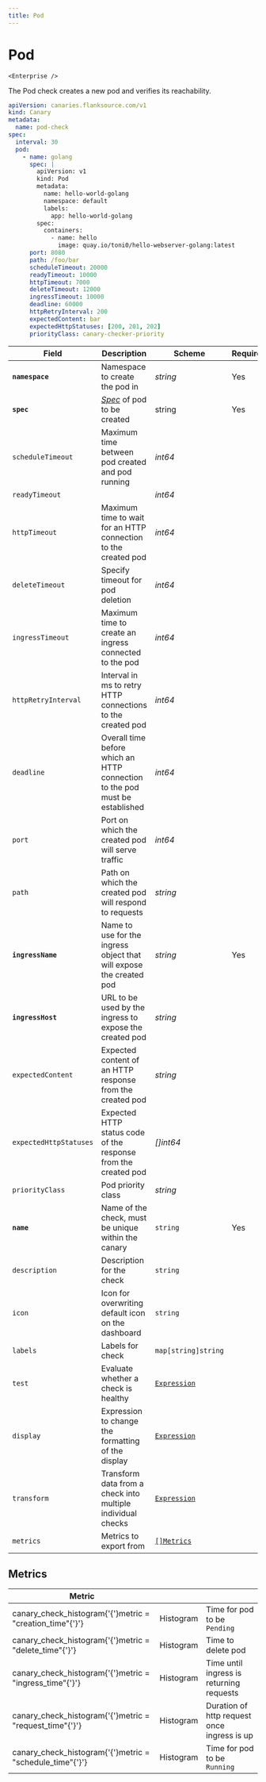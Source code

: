 ```yaml
---
title: Pod
---
```


# <Icon name="k8s-pod" /> Pod

    <Enterprise />

The Pod check creates a new pod and verifies its reachability.

```yaml
apiVersion: canaries.flanksource.com/v1
kind: Canary
metadata:
  name: pod-check
spec:
  interval: 30
  pod:
    - name: golang
      spec: |
        apiVersion: v1
        kind: Pod
        metadata:
          name: hello-world-golang
          namespace: default
          labels:
            app: hello-world-golang
        spec:
          containers:
            - name: hello
              image: quay.io/toni0/hello-webserver-golang:latest
      port: 8080
      path: /foo/bar
      scheduleTimeout: 20000
      readyTimeout: 10000
      httpTimeout: 7000
      deleteTimeout: 12000
      ingressTimeout: 10000
      deadline: 60000
      httpRetryInterval: 200
      expectedContent: bar
      expectedHttpStatuses: [200, 201, 202]
      priorityClass: canary-checker-priority

```

| Field | Description | Scheme | Required |
| ----- | ----------- | ------ | -------- |
| **`namespace`** | Namespace to create the pod in | *string* | Yes |
| **`spec`** | [*Spec*](https://kubernetes.io/docs/reference/generated/kubernetes-api/v1.20/#podspec-v1-core) of pod to be created | string | Yes |
| `scheduleTimeout` | Maximum time between pod created and pod running | *int64* |  |
| `readyTimeout` |  | *int64* |  |
| `httpTimeout` | Maximum time to wait for an HTTP connection to the created pod | *int64* |  |
| `deleteTimeout` | Specify timeout for pod deletion | *int64* |  |
| `ingressTimeout` | Maximum time to create an ingress connected to the pod | *int64* |  |
| `httpRetryInterval` | Interval in ms to retry HTTP connections to the created pod | *int64* |  |
| `deadline` | Overall time before which an HTTP connection to the pod must be established | *int64* |  |
| `port` | Port on which the created pod will serve traffic | *int64* |  |
| `path` | Path on which the created pod will respond to requests | *string* |  |
| **`ingressName`** | Name to use for the ingress object that will expose the created pod | *string* | Yes |
| **`ingressHost`** | URL to be used by the ingress to expose the created pod | *string* |  |
| `expectedContent` | Expected content of an HTTP response from the created pod | *string* |  |
| `expectedHttpStatuses` | Expected HTTP status code of the response from the created pod  | *\[\]int64* |  |
| `priorityClass` | Pod priority class | *string* |  |
| **`name`**    | Name of the check, must be unique within the canary         | `string`                                     | Yes      |
| `description` | Description for the check                                   | `string`                                     |          |
| `icon`        | Icon for overwriting default icon on the dashboard          | `string`                                     |          |
| `labels`      | Labels for check                                            | `map[string]string`                          |          |
| `test`        | Evaluate whether a check is healthy                         | [`Expression`](../concepts/health-evaluation)  |          |
| `display`     | Expression to change the formatting of the display          | [`Expression`](../concepts/display-formatting) |          |
| `transform`   | Transform data from a check into multiple individual checks | [`Expression`](../concepts/transforms)          |          |
| `metrics`     | Metrics to export from                                      | [`[]Metrics`](../concepts/metrics-exporter)    |          |

## Metrics

| **Metric**                                     |           |                                             |
| ---------------------------------------------- | --------- | ------------------------------------------- |
| canary_check_histogram{'{'}metric = "creation_time"{'}'} | Histogram | Time for pod to be `Pending`                |
| canary_check_histogram{'{'}metric = "delete_time"{'}'}   | Histogram | Time to delete pod                          |
| canary_check_histogram{'{'}metric = "ingress_time"{'}'}  | Histogram | Time until ingress is returning requests    |
| canary_check_histogram{'{'}metric = "request_time"{'}'}  | Histogram | Duration of http request once ingress is up |
| canary_check_histogram{'{'}metric = "schedule_time"{'}'} | Histogram | Time for pod to be `Running`                |
